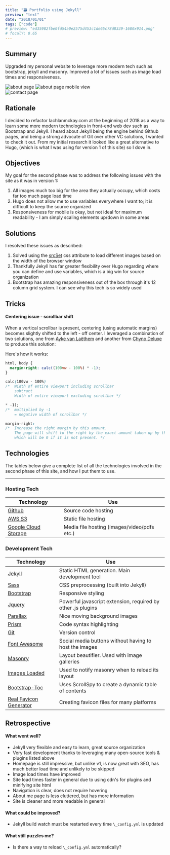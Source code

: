 ```yaml
---
title: "🗃️ Portfolio using Jekyll"
preview: "text"
date: "2018/01/01"
tags: ["code"]
# preview: "ed35982fbe0fd54a0e2575d453c1de65c78d8339-1680x914.png"
# focalY: 0.65
---
```


## Summary

Upgraded my personal website to leverage more modern tech such as bootstrap,
jekyll and masonry. Improved a lot of issues such as image load times and
responsiveness.

<div style={{ textAlign: "center" }}>
  <div style={{ display: "flex", justifyContent: "space-between" }}>
    <Image
      alt="about page"
      url="ed35982fbe0fd54a0e2575d453c1de65c78d8339-1680x914.png"
      resize="post"
      style={{ height: 320, objectFit: "cover", marginBottom: 16 }}
    />
    <Image
      alt="about page mobile view"
      url="ee8d2db18e47f76add9036375d80e994b9071cf5-500x834.png"
      resize="post"
      style={{ height: 320, objectFit: "cover", marginBottom: 16 }}
    />
  </div>
  <Image
    alt="contact page"
    url="558a4b136af0fd0211eca644ec3c89e73640dc3a-1000x527.png"
    resize="post"
    style={{ objectFit: "cover", marginBottom: 16 }}
  />
</div>

## Rationale

I decided to refactor lachlanmckay.com at the beginning of 2018 as a way
to learn some more modern technologies in front-end web dev such as
Bootstrap and Jekyll. I heard about Jekyll being the engine behind
Github pages, and being a strong advocate of Git over other VC
solutions, I wanted to check it out. From my initial research it looked
like a great alternative to Hugo, (which is what I was using for version
1 of this site) so I dove in.

## Objectives

My goal for the second phase was to address the following issues with
the site as it was in version 1:

1. All images much too big for the area they actually occupy, which
   costs far too much page load time
1. Hugo does not allow me to use variables everywhere I want to; it is
   difficult to keep the source organized
1. Responsiveness for mobile is okay, but not ideal for maximum
   readability - I am simply scaling elements up/down in some areas

## Solutions

I resolved these issues as described:

1. Solved using the [srcSet](https://www.w3schools.com/tags/att_source_srcset.asp) css attribute to load different images based on the width of the browser
   window
1. Thankfully Jekyll has far greater flexibility over Hugo regarding where
   you can define and use variables, which is a big win for source
   organization
1. Bootstrap has amazing responsiveness out of the box through it's 12 column
   grid system. I can see why this tech is so widely used

## Tricks

#### Centering issue - scrollbar shift

When a vertical scrollbar is present, centering (using automatic margins)
becomes slightly shifted to the left - off center. I leveraged a
combination of two solutions, one from [Ayke van Laëthem](https://aykevl.nl/2014/09/fix-jumping-scrollbar) and another from [Chyno Deluxe](https://teamtreehouse.com/community/how-to-prevent-scrollbar-from-shifting-content-of-the-page)
to produce this solution:

<Gist id="acb8ba546cb5c560e8846c56bdd7065b" />

Here's how it works:

```css
html, body {
  margin-right: calc((100vw - 100%) * -1);
}

calc(100vw - 100%)
/*  Width of entire viewport including scrollbar
    subtract
    Width of entire viewport excluding scrollbar */

* -1);
/*  multiplied by -1
    = negative width of scrollbar */

margin-right:
/*  Increase the right margin by this amount.
    The page will shift to the right by the exact amount taken up by the scrollbar,
    which will be 0 if it is not present. */
```

## Technologies

The tables below give a complete list of all the technologies involved in the
second phase of this site, and how I put them to use.

---

### Hosting Tech

| Technology                                                | Use                                         |
| --------------------------------------------------------- | ------------------------------------------- |
| [Github](https://github.com/lokimckay)                    | Source code hosting                         |
| [AWS S3](https://aws.amazon.com/s3/)                      | Static file hosting                         |
| [Google Cloud Storage](https://cloud.google.com/storage/) | Media file hosting (images/video/pdfs etc.) |

### Development Tech

| Technology                                                    | Use                                                          |
| ------------------------------------------------------------- | ------------------------------------------------------------ |
| [Jekyll](https://jekyllrb.com/)                               | Static HTML generation. Main development tool                |
| [Sass](https://sass-lang.com/)                                | CSS preprocessing (built into Jekyll)                        |
| [Bootstrap](https://getbootstrap.com/)                        | Responsive styling                                           |
| [Jquery](https://jquery.com/)                                 | Powerful javascript extension, required by other .js plugins |
| [Parallax](http://matthew.wagerfield.com/parallax/)           | Nice moving background images                                |
| [Prism](http://prismjs.com/)                                  | Code syntax highlighting                                     |
| [Git](https://git-scm.com/)                                   | Version control                                              |
| [Font Awesome](https://fontawesome.com/)                      | Social media buttons without having to host the images       |
| [Masonry](https://masonry.desandro.com/)                      | Layout beautifier. Used with image galleries                 |
| [Images Loaded](https://imagesloaded.desandro.com/)           | Used to notify masonry when to reload its layout             |
| [Bootstrap-Toc](https://afeld.github.io/bootstrap-toc/#usage) | Uses ScrollSpy to create a dynamic table of contents         |
| [Real Favicon Generator](http://realfavicongenerator.net/)    | Creating favicon files for many platforms                    |

## Retrospective

#### What went well?

- Jekyll very flexible and easy to learn, great source organization
- Very fast development thanks to leveraging many open-source tools & plugins listed above
- Homepage is still impressive, but unlike v1, is now great with SEO, has much better load time and unlikely to be skipped
- Image load times have improved
- Site load times faster in general due to using cdn's for plugins and minifying site html
- Navigation is clear, does not require hovering
- About me page is less cluttered, but has more information
- Site is cleaner and more readable in general

#### What could be improved?

- Jekyll build watch must be restarted every time `\_config.yml` is updated

#### What still puzzles me?

- Is there a way to reload `\_config.yml` automatically?
